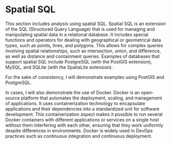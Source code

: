 # Spatial SQL

This section includes analysis using spatial SQL. Spatial SQL is an extension of the SQL (Structured Query Language) that is used for managing and manipulating spatial data in a relational database. It includes special functions and operators for dealing with geographical or geometrical data types, such as points, lines, and polygons. This allows for complex queries involving spatial relationships, such as intersection, union, and difference, as well as distance and containment queries. Examples of databases that support spatial SQL include PostgreSQL (with the PostGIS extension), MySQL, and SQLite (with the SpatiaLite extension).

For the sake of consistency, I will demonstrate examples using PostGIS and PostgreSQL.

In cases, I will also demonstrate the use of Docker. Docker is an open-source platform that automates the deployment, scaling, and management of applications. It uses containerization technology to encapsulate applications and their dependencies into a standardized unit for software development. This containerization aspect makes it possible to run several Docker containers with different applications or services on a single host without them interfering with each other, ensuring that they work uniformly despite differences in environments. Docker is widely used in DevOps practices such as continuous integration and continuous deployment.
